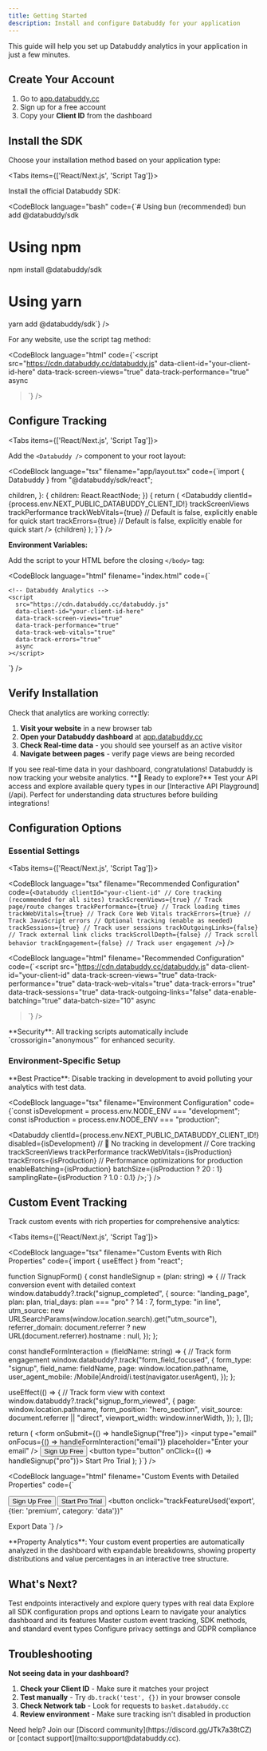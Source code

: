 ```yaml
---
title: Getting Started
description: Install and configure Databuddy for your application
---
```



This guide will help you set up Databuddy analytics in your application in just a few minutes.

<LeapComponent/>

<Steps>
<Step>

## Create Your Account

1. Go to [app.databuddy.cc](https://app.databuddy.cc)
2. Sign up for a free account
3. Copy your **Client ID** from the dashboard

</Step>
<Step>

## Install the SDK

Choose your installation method based on your application type:

<Tabs items={['React/Next.js', 'Script Tag']}>
<Tab value="React/Next.js">

Install the official Databuddy SDK:

<CodeBlock
  language="bash"
  code={`# Using bun (recommended)
bun add @databuddy/sdk

# Using npm
npm install @databuddy/sdk

# Using yarn
yarn add @databuddy/sdk`}
/>

</Tab>
<Tab value="Script Tag">

For any website, use the script tag method:

<CodeBlock
  language="html"
  code={`<script
  src="https://cdn.databuddy.cc/databuddy.js"
  data-client-id="your-client-id-here"
  data-track-screen-views="true"
  data-track-performance="true"
  async
></script>`}
/>

</Tab>
</Tabs>

</Step>
<Step>

## Configure Tracking

<Tabs items={['React/Next.js', 'Script Tag']}>
<Tab value="React/Next.js">

Add the `<Databuddy />` component to your root layout:

<CodeBlock
  language="tsx"
  filename="app/layout.tsx"
  code={`import { Databuddy } from "@databuddy/sdk/react";

  children,
}: {
  children: React.ReactNode;
}) {
  return (
    <html lang="en">
      <head />
      <body>
        <Databuddy
          clientId={process.env.NEXT_PUBLIC_DATABUDDY_CLIENT_ID!}
          trackScreenViews
          trackPerformance
          trackWebVitals={true} // Default is false, explicitly enable for quick start
          trackErrors={true} // Default is false, explicitly enable for quick start
        />
        {children}
      </body>
    </html>
  );
}`}
/>

**Environment Variables:**

<CodeBlock
  language="bash"
  filename=".env.local"
  code="NEXT_PUBLIC_DATABUDDY_CLIENT_ID=your-client-id-here"
/>

</Tab>
<Tab value="Script Tag">

Add the script to your HTML before the closing `</body>` tag:

<CodeBlock
  language="html"
  filename="index.html"
  code={`<!DOCTYPE html>
<html>
  <head>
    <title>My Website</title>
  </head>
  <body>
    <!-- Your content -->

    <!-- Databuddy Analytics -->
    <script
      src="https://cdn.databuddy.cc/databuddy.js"
      data-client-id="your-client-id-here"
      data-track-screen-views="true"
      data-track-performance="true"
      data-track-web-vitals="true"
      data-track-errors="true"
      async
    ></script>
  </body>
</html>`}
/>

</Tab>
</Tabs>

</Step>
<Step>

## Verify Installation

Check that analytics are working correctly:

1. **Visit your website** in a new browser tab
2. **Open your Databuddy dashboard** at [app.databuddy.cc](https://app.databuddy.cc)
3. **Check Real-time data** - you should see yourself as an active visitor
4. **Navigate between pages** - verify page views are being recorded

<Callout type="success">
  If you see real-time data in your dashboard, congratulations! Databuddy is now
  tracking your website analytics.
</Callout>

<Callout type="info">
  **🔬 Ready to explore?** Test your API access and explore available query
  types in our [Interactive API Playground](/api). Perfect for understanding
  data structures before building integrations!
</Callout>

</Step>
</Steps>

## Configuration Options

### Essential Settings

<Tabs items={['React/Next.js', 'Script Tag']}>
<Tab value="React/Next.js">

<CodeBlock
  language="tsx"
  filename="Recommended Configuration"
  code={`<Databuddy
  clientId="your-client-id"
  // Core tracking (recommended for all sites)
  trackScreenViews={true} // Track page/route changes
  trackPerformance={true} // Track loading times
  trackWebVitals={true} // Track Core Web Vitals
  trackErrors={true} // Track JavaScript errors
  // Optional tracking (enable as needed)
  trackSessions={true} // Track user sessions
  trackOutgoingLinks={false} // Track external link clicks
  trackScrollDepth={false} // Track scroll behavior
  trackEngagement={false} // Track user engagement
/>`}
/>

</Tab>
<Tab value="Script Tag">

<CodeBlock
  language="html"
  filename="Recommended Configuration"
  code={`<script
      src="https://cdn.databuddy.cc/databuddy.js"
      data-client-id="your-client-id"
      data-track-screen-views="true"
      data-track-performance="true"
      data-track-web-vitals="true"
      data-track-errors="true"
      data-track-sessions="true"
      data-track-outgoing-links="false"
      data-enable-batching="true"
      data-batch-size="10"
      async
></script>`}
/>

<Callout type="info">
  **Security**: All tracking scripts automatically include
  `crossorigin="anonymous"` for enhanced security.
</Callout>

</Tab>
</Tabs>

### Environment-Specific Setup

<Callout type="info">
  **Best Practice**: Disable tracking in development to avoid polluting your
  analytics with test data.
</Callout>

<CodeBlock
  language="tsx"
  filename="Environment Configuration"
  code={`const isDevelopment = process.env.NODE_ENV === "development";
const isProduction = process.env.NODE_ENV === "production";

<Databuddy
    clientId={process.env.NEXT_PUBLIC_DATABUDDY_CLIENT_ID!}
    disabled={isDevelopment} // 🚫 No tracking in development
    // Core tracking
    trackScreenViews
    trackPerformance
    trackWebVitals={isProduction}
    trackErrors={isProduction}
    // Performance optimizations for production
    enableBatching={isProduction}
    batchSize={isProduction ? 20 : 1}
    samplingRate={isProduction ? 1.0 : 0.1}
/>;`}
/>

## Custom Event Tracking

Track custom events with rich properties for comprehensive analytics:

<Tabs items={['React/Next.js', 'Script Tag']}>
<Tab value="React/Next.js">

<CodeBlock
  language="tsx"
  filename="Custom Events with Rich Properties"
  code={`import { useEffect } from "react";

function SignupForm() {
  const handleSignup = (plan: string) => {
    // Track conversion event with detailed context
    window.databuddy?.track("signup_completed", {
      source: "landing_page",
      plan: plan,
      trial_days: plan === "pro" ? 14 : 7,
      form_type: "in    line",
      utm_source: new URLSearchParams(window.location.search).get("utm_source"),
      referrer_domain: document.referrer
        ? new URL(document.referrer).hostname
        : null,
    });
  };

  const handleFormInteraction = (fieldName: string) => {
    // Track form engagement
    window.databuddy?.track("form_field_focused", {
      form_type: "signup",
      field_name: fieldName,
      page: window.location.pathname,
      user_agent_mobile: /Mobile|Android/i.test(navigator.userAgent),
    });
  };

  useEffect(() => {
    // Track form view with context
    window.databuddy?.track("signup_form_viewed", {
      page: window.location.pathname,
      form_position: "hero_section",
      visit_source: document.referrer || "direct",
      viewport_width: window.innerWidth,
    });
  }, []);

  return (
    <form onSubmit={() => handleSignup("free")}>
      <input
        type="email"
        onFocus={() => handleFormInteraction("email")}
        placeholder="Enter your email"
      />
      <button type="submit">Sign Up Free</button>
      <button type="button" onClick={() => handleSignup("pro")}>
        Start Pro Trial
      </button>
    </form>
  );
}`}
/>

</Tab>
<Tab value="Script Tag">

<CodeBlock
  language="html"
  filename="Custom Events with Detailed Properties"
  code={`<script>
  // Track button clicks with comprehensive context
  function trackSignup(plan) {
    db.track("signup_completed", {
      source: "landing_page",
      plan: plan,
      trial_days: plan === "pro" ? 14 : 7,
      button_position: "hero",
      page_scroll_depth: Math.round(
        (window.pageYOffset / document.body.scrollHeight) * 100
      ),
      session_page_count: sessionStorage.getItem("page_count") || 1,
    });
  }

  // Track feature usage with user context
  function trackFeatureUsed(feature, context) {
    db.track("feature_used", {
      feature: feature,
      page: window.location.pathname,
      user_tier: context?.tier || "free",
      feature_category: context?.category || "general",
      previous_page: document.referrer || "direct",
      time_on_page: Date.now() - window.pageLoadTime,
    });
  }

  // Track product interactions
  function trackProductView(productId, category) {
    db.track("product_viewed", {
      product_id: productId,
      product_category: category,
      view_source: "product_grid",
      page: window.location.pathname,
      user_returning: localStorage.getItem("returning_user") === "true",
    });
  }

  // Store page load time for time-on-page calculations
  window.pageLoadTime = Date.now();
</script>

<button onclick="trackSignup('free')">Sign Up Free</button>
<button onclick="trackSignup('pro')">Start Pro Trial</button>
<button
  onclick="trackFeatureUsed('export', {tier: 'premium', category: 'data'})"
>
  Export Data
</button>`}
/>

</Tab>
</Tabs>

<Callout type="info">
  **Property Analytics**: Your custom event properties are automatically
  analyzed in the dashboard with expandable breakdowns, showing property
  distributions and value percentages in an interactive tree structure.
</Callout>

## What's Next?

<Cards>
  <Card title="API Playground" href="/api">
    Test endpoints interactively and explore query types with real data
  </Card>
  <Card title="SDK Configuration Guide" href="/docs/sdk#-configuration-options">
    Explore all SDK configuration props and options
  </Card>
  <Card title="Dashboard Guide" href="/docs/dashboard">
    Learn to navigate your analytics dashboard and its features
  </Card>
  <Card
    title="Event Tracking Deep Dive"
    href="/docs/sdk#-sdk-methods-reference"
  >
    Master custom event tracking, SDK methods, and standard event types
  </Card>
  <Card title="Security & Privacy" href="/docs/security">
    Configure privacy settings and GDPR compliance
  </Card>
</Cards>

## Troubleshooting

**Not seeing data in your dashboard?**

1. **Check your Client ID** - Make sure it matches your project
2. **Test manually** - Try `db.track('test', {})` in your browser console
3. **Check Network tab** - Look for requests to `basket.databuddy.cc`
4. **Review environment** - Make sure tracking isn't disabled in production

<Callout type="info">
  Need help? Join our [Discord community](https://discord.gg/JTk7a38tCZ) or
  [contact support](mailto:support@databuddy.cc).
</Callout>
